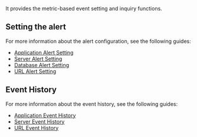 It provides the metric-based event setting and inquiry functions.

## Setting the alert

For more information about the alert configuration, see the following guides: 

- [Application Alert Setting](../java/warning-notice)
- [Server Alert Setting](../server/warning-notice)
- [Database Alert Setting](../mysql/warning-notice)
- [URL Alert Setting](../url/url-event)

## Event History

For more information about the event history, see the following guides: 

- [Application Event History](../java/set-event-history)
- [Server Event History](../server/set-event-history)
- [URL Event History](../url/url-event-history)
